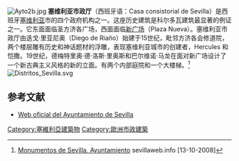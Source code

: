 [[File:Ayto2b.jpg|thumb]]
'''塞维利亚市政厅'''（西班牙语：Casa consistorial de Sevilla）是西班牙[[塞维利亚|塞维利亚]]市的四个政府机构之一。这座历史建筑是科尔多瓦建筑最显著的例证之一。它东面面临圣方济各广场，西面面临[[新广场_(塞维利亚)|新广场]]（Plaza Nueva）。塞维利亚市政厅由迭戈·里亚尼奥（Diego de Riaño）始建于15世纪，毗邻方济各会修道院，两个楼层雕有历史和神话题材的浮雕，表现塞维利亚城市的创建者，Hercules 和恺撒。19世纪，德梅特里奥·德·洛斯·里奥斯和巴尔维诺·马龙在面对新广场设计了一个新古典主义风格的新的立面。有两个内部庭院和一个大楼梯。<ref>[http://www.sevillaweb.info/monumentos/ayuntamiento.html Monumentos de Sevilla. Ayuntamiento] {{webarchive|url=https://web.archive.org/web/20100327114754/http://www.sevillaweb.info/monumentos/ayuntamiento.html |date=2010-03-27 }} sevillaweb.info [13-10-2008]</ref>
[[File:Distritos_Sevilla.svg|thumb]]

== 参考文献 ==
<references/>
* [http://www.sevilla.org Web oficial del Ayuntamiento de Sevilla] {{Wayback|url=http://www.sevilla.org/ |date=20110412180453 }}

[[Category:塞維利亞建築物|Category:塞維利亞建築物]]
[[Category:歐洲市政建築|Category:歐洲市政建築]]